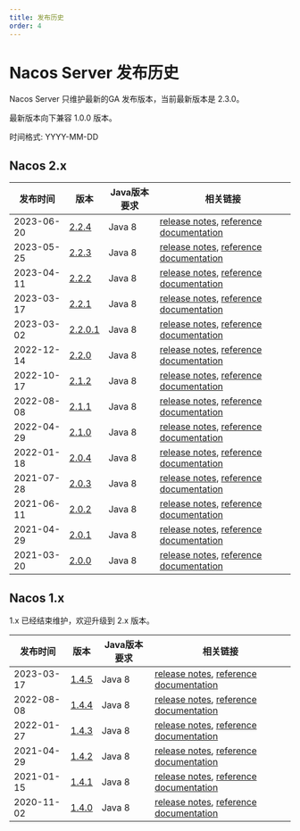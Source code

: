 ```yaml
---
title: 发布历史
order: 4
---
```



# Nacos Server 发布历史

Nacos Server 只维护最新的GA 发布版本，当前最新版本是 2.3.0。

最新版本向下兼容 1.0.0 版本。

时间格式: YYYY-MM-DD

## Nacos 2.x

|     发布时间       |   版本     | Java版本要求 |  相关链接                                                      |
|-------------------------|---------------|-----------------------|-------------------------------------------------------------|
|2023-06-20               | [2.2.4](https://github.com/alibaba/nacos/releases/download/2.2.4/nacos-server-2.2.4.zip) | Java 8                | [release notes](https://github.com/alibaba/nacos/releases/tag/2.2.4), [reference documentation](/docs/v2/quickstart/quick-start) |
|2023-05-25               | [2.2.3](https://github.com/alibaba/nacos/releases/download/2.2.3/nacos-server-2.2.3.zip) | Java 8                | [release notes](https://github.com/alibaba/nacos/releases/tag/2.2.3), [reference documentation](/docs/v2/quickstart/quick-start) |
|2023-04-11               | [2.2.2](https://github.com/alibaba/nacos/releases/download/2.2.2/nacos-server-2.2.2.zip) | Java 8                | [release notes](https://github.com/alibaba/nacos/releases/tag/2.2.2), [reference documentation](/docs/v2/quickstart/quick-start) |
|2023-03-17               | [2.2.1](https://github.com/alibaba/nacos/releases/download/2.2.1/nacos-server-2.2.1.zip) | Java 8                | [release notes](https://github.com/alibaba/nacos/releases/tag/2.2.1), [reference documentation](/docs/v2/quickstart/quick-start) |
|2023-03-02               | [2.2.0.1](https://github.com/alibaba/nacos/releases/download/2.2.0.1/nacos-server-2.2.0.1.zip) | Java 8                | [release notes](https://github.com/alibaba/nacos/releases/tag/2.2.0.1), [reference documentation](/docs/v2/quickstart/quick-start) |
|2022-12-14               | [2.2.0](https://github.com/alibaba/nacos/releases/download/2.2.0/nacos-server-2.2.0.zip) | Java 8                | [release notes](https://github.com/alibaba/nacos/releases/tag/2.2.0), [reference documentation](/docs/v2/quickstart/quick-start) |
|2022-10-17               | [2.1.2](https://github.com/alibaba/nacos/releases/download/2.1.2/nacos-server-2.1.2.zip) | Java 8                | [release notes](https://github.com/alibaba/nacos/releases/tag/2.1.2), [reference documentation](/docs/v2/quickstart/quick-start) |
|2022-08-08               | [2.1.1](https://github.com/alibaba/nacos/releases/download/2.1.1/nacos-server-2.1.1.zip) | Java 8                | [release notes](https://github.com/alibaba/nacos/releases/tag/2.1.1), [reference documentation](/docs/v2/quickstart/quick-start) |
|2022-04-29               | [2.1.0](https://github.com/alibaba/nacos/releases/download/2.1.0/nacos-server-2.1.0.zip) | Java 8                | [release notes](https://github.com/alibaba/nacos/releases/tag/2.1.0), [reference documentation](/docs/v2/quickstart/quick-start) |
|2022-01-18               | [2.0.4](https://github.com/alibaba/nacos/releases/download/2.0.4/nacos-server-2.0.4.zip) | Java 8                | [release notes](https://github.com/alibaba/nacos/releases/tag/2.0.4), [reference documentation](/docs/v2/quickstart/quick-start) |
|2021-07-28               | [2.0.3](https://github.com/alibaba/nacos/releases/download/2.0.3/nacos-server-2.0.3.zip) | Java 8                | [release notes](https://github.com/alibaba/nacos/releases/tag/2.0.3), [reference documentation](/docs/v2/quickstart/quick-start) |
|2021-06-11               | [2.0.2](https://github.com/alibaba/nacos/releases/download/2.0.2/nacos-server-2.0.2.zip) | Java 8                | [release notes](https://github.com/alibaba/nacos/releases/tag/2.0.2), [reference documentation](/docs/v2/quickstart/quick-start) |
|2021-04-29               | [2.0.1](https://github.com/alibaba/nacos/releases/download/2.0.1/nacos-server-2.0.1.zip) | Java 8                | [release notes](https://github.com/alibaba/nacos/releases/tag/2.0.1), [reference documentation](/docs/v2/quickstart/quick-start) |
|2021-03-20               | [2.0.0](https://github.com/alibaba/nacos/releases/download/2.0.0/nacos-server-2.0.0.zip) | Java 8                | [release notes](https://github.com/alibaba/nacos/releases/tag/2.0.0), [reference documentation](/docs/v2/quickstart/quick-start) |

## Nacos 1.x

1.x 已经结束维护，欢迎升级到 2.x 版本。

|     发布时间       |   版本     | Java版本要求 |  相关链接                                                      |
|-------------------------|---------------|-----------------------|----------------------------------------------|
|2023-03-17               | [1.4.5](https://github.com/alibaba/nacos/releases/download/1.4.5/nacos-server-1.4.5.zip)       | Java 8                | [release notes](https://github.com/alibaba/nacos/releases/tag/1.4.5), [reference documentation](/docs/v1/quickstart/quick-start) |
|2022-08-08               | [1.4.4](https://github.com/alibaba/nacos/releases/download/1.4.4/nacos-server-1.4.4.zip)       | Java 8                | [release notes](https://github.com/alibaba/nacos/releases/tag/1.4.4), [reference documentation](/docs/v1/quickstart/quick-start) |
|2022-01-27               | [1.4.3](https://github.com/alibaba/nacos/releases/download/1.4.3/nacos-server-1.4.3.zip)        | Java 8                | [release notes](https://github.com/alibaba/nacos/releases/tag/1.4.3), [reference documentation](/docs/v1/quickstart/quick-start) |
|2021-04-29               | [1.4.2](https://github.com/alibaba/nacos/releases/download/1.4.2/nacos-server-1.4.2.zip)       | Java 8                | [release notes](https://github.com/alibaba/nacos/releases/tag/1.4.2), [reference documentation](/docs/v1/quickstart/quick-start) |
|2021-01-15               | [1.4.1](https://github.com/alibaba/nacos/releases/download/1.4.1/nacos-server-1.4.1.zip)       | Java 8                | [release notes](https://github.com/alibaba/nacos/releases/tag/1.4.1), [reference documentation](/docs/v1/quickstart/quick-start) |
|2020-11-02               | [1.4.0](https://github.com/alibaba/nacos/releases/download/1.4.0/nacos-server-1.4.0.zip)       | Java 8                | [release notes](https://github.com/alibaba/nacos/releases/tag/1.4.0), [reference documentation](/docs/v1/quickstart/quick-start) |